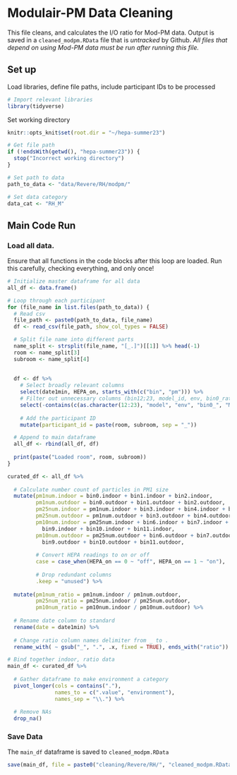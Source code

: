 # Modulair-PM Data Cleaning
This file cleans, and calculates the I/O ratio for Mod-PM data. Output is saved in a `cleaned_modpm.RData` file that is *untracked* by Github. *All files that depend on using Mod-PM data must be run after running this file.*


## Set up
Load libraries, define file paths, include participant IDs to be processed
```r
# Import relevant libraries
library(tidyverse)
```
Set working directory
```r
knitr::opts_knit$set(root.dir = "~/hepa-summer23")
```

```r
# Get file path
if (!endsWith(getwd(), "hepa-summer23")) {
  stop("Incorrect working directory")
}
```


```r
# Set path to data
path_to_data <- "data/Revere/RH/modpm/"

# Set data category
data_cat <- "RH_M"
```

## Main Code Run
### Load all data. 
Ensure that all functions in the code blocks after this loop are loaded. Run this carefully, checking everything, and only once!
```r
# Initialize master dataframe for all data
all_df <- data.frame()

# Loop through each participant
for (file_name in list.files(path_to_data)) {
  # Read csv
  file_path <- paste0(path_to_data, file_name)
  df <- read_csv(file_path, show_col_types = FALSE)

  # Split file name into different parts
  name_split <- strsplit(file_name, "[_.]")[[1]] %>% head(-1)
  room <- name_split[3]
  subroom <- name_split[4]
  
  
  df <- df %>%
    # Select broadly relevant columns
    select(date1min, HEPA_on, starts_with(c("bin", "pm"))) %>%
    # Filter out unnecessary columns (bin12;23, model_id, env, bin0_ratio)
    select(-contains(c(as.character(12:23), "model", "env", "bin0_", "MToF", "std"))) %>%
    
    # Add the participant ID
    mutate(participant_id = paste(room, subroom, sep = "_"))

  # Append to main dataframe
  all_df <- rbind(all_df, df)
  
  print(paste("Loaded room", room, subroom))
}
```

```r
curated_df <- all_df %>% 
  
  # Calculate number count of particles in PM1 size
  mutate(pm1num.indoor = bin0.indoor + bin1.indoor + bin2.indoor,
         pm1num.outdoor = bin0.outdoor + bin1.outdoor + bin2.outdoor,
         pm25num.indoor = pm1num.indoor + bin3.indoor + bin4.indoor + bin5.indoor,
         pm25num.outdoor = pm1num.outdoor + bin3.outdoor + bin4.outdoor + bin5.outdoor,
         pm10num.indoor = pm25num.indoor + bin6.indoor + bin7.indoor + bin8.indoor +
           bin9.indoor + bin10.indoor + bin11.indoor,
         pm10num.outdoor = pm25num.outdoor + bin6.outdoor + bin7.outdoor + bin8.outdoor +
           bin9.outdoor + bin10.outdoor + bin11.outdoor,
         
         # Convert HEPA readings to on or off
         case = case_when(HEPA_on == 0 ~ "off", HEPA_on == 1 ~ "on"), 
         
         # Drop redundant columns
         .keep = "unused") %>%
  
  mutate(pm1num_ratio = pm1num.indoor / pm1num.outdoor,
         pm25num_ratio = pm25num.indoor / pm25num.outdoor,
         pm10num_ratio = pm10num.indoor / pm10num.outdoor) %>%
  
  # Rename date column to standard
  rename(date = date1min) %>%
  
  # Change ratio column names delimiter from _ to .
  rename_with( ~ gsub("_", ".", .x, fixed = TRUE), ends_with("ratio"))
```

```r
# Bind together indoor, ratio data
main_df <- curated_df %>%
  
  # Gather dataframe to make environment a category
  pivot_longer(cols = contains("."), 
               names_to = c(".value", "environment"), 
               names_sep = "\\.") %>%
  
  # Remove NAs
  drop_na()
```


### Save Data
The `main_df` dataframe is saved to `cleaned_modpm.RData`
```r
save(main_df, file = paste0("cleaning/Revere/RH/", "cleaned_modpm.RData"))
```
